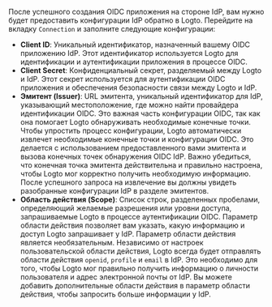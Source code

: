 После успешного создания OIDC приложения на стороне IdP, вам нужно будет предоставить конфигурации IdP обратно в Logto. Перейдите на вкладку `Connection` и заполните следующие конфигурации:

- **Client ID**: Уникальный идентификатор, назначенный вашему OIDC приложению IdP. Этот идентификатор используется Logto для идентификации и аутентификации приложения в процессе OIDC.
- **Client Secret**: Конфиденциальный секрет, разделяемый между Logto и IdP. Этот секрет используется для аутентификации OIDC приложения и обеспечения безопасности связи между Logto и IdP.
- **Эмитент (Issuer)**: URL эмитента, уникальный идентификатор для IdP, указывающий местоположение, где можно найти провайдера идентификации OIDC. Это важная часть конфигурации OIDC, так как она помогает Logto обнаруживать необходимые конечные точки.
  Чтобы упростить процесс конфигурации, Logto автоматически извлечет необходимые конечные точки и конфигурации OIDC. Это делается с использованием предоставленного вами эмитента и вызова конечных точек обнаружения OIDC IdP. Важно убедиться, что конечная точка эмитента действительна и правильно настроена, чтобы Logto мог корректно получить необходимую информацию.
  После успешного запроса на извлечение вы должны увидеть разобранные конфигурации IdP в разделе эмитентов.
- **Область действия (Scope)**: Список строк, разделенных пробелами, определяющий желаемые разрешения или уровни доступа, запрашиваемые Logto в процессе аутентификации OIDC. Параметр области действия позволяет вам указать, какую информацию и доступ Logto запрашивает у IdP.
  Параметр области действия является необязательным. Независимо от настроек пользовательской области действия, Logto всегда будет отправлять области действия `openid`, `profile` и `email` в IdP.
  Это необходимо для того, чтобы Logto мог правильно получить информацию о личности пользователя и адрес электронной почты от IdP. Вы можете добавить дополнительные области действия в параметр области действия, чтобы запросить больше информации у IdP.
